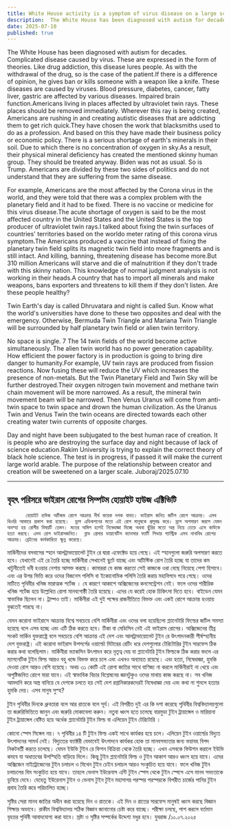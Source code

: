 ```yaml
---
title: White House activity is a symptom of virus disease on a large scale
description:  The White House has been diagnosed with autism for decades. Complicated disease caused by virus. These are expressed in the form of theories.  Like drug addiction, this disease lures people. As with the withdrawal of the drug, so is the case of the patient.If there is a difference of opinion, he gives ban or kills someone with a weapon like a knife.
date: 2025-07-10
published: true
---
```


  The White House has been diagnosed with autism for decades. Complicated disease caused by virus. These are expressed in the form of theories.  Like drug addiction, this disease lures people. As with the withdrawal of the drug, so is the case of the patient.If there is a difference of opinion, he gives ban or kills someone with a weapon like a knife. These diseases are caused by viruses.  Blood pressure, diabetes, cancer, fatty liver, gastric are affected by various diseases. Impaired brain function.Americans living in places affected by ultraviolet twin rays. These places should be removed immediately. Wherever this ray is being created, Americans are rushing in and creating autistic diseases that are addicting them to get rich quick.They have chosen the work that blacksmiths used to do as a profession. And based on this they have made their business policy or economic policy. There is a serious shortage of earth's minerals in their soil. Due to which there is no concentration of oxygen in  sky.As a result, their physical mineral deficiency has created the mentioned skinny human group.
They should be treated anyway. Biden was not as usual. So is Trump. Americans are divided by these two sides of politics and do not understand that they are suffering from the same disease.

For example, Americans are the most affected by the Corona virus in the world, and they were told that there was a complex problem with the planetary field and it had to be fixed. There is no vaccine or medicine for this virus disease.The acute shortage of oxygen is said to be the most affected country in the United States and the United States is the top producer of ultraviolet twin rays.I talked about fixing the twin surfaces of countries' territories based on the worldo meter rating of this corona virus symptom.The Americans produced a vaccine that instead of fixing the planetary twin field splits its magnetic twin field into more fragments and is still intact. And killing, banning, threatening disease has become more.But 310 million Americans will starve and die of malnutrition if they don't trade with this skinny nation. This knowledge of normal judgment analysis is not working in their heads.A country that has to import all minerals and make weapons, bans exporters and threatens to kill them if they don't listen. Are these people healthy?

Twin Earth's day is called Dhruvatara and night is called Sun. Know what the world's universities have done to these two opposites and deal with the emergency.
Otherwise, Bermuda Twin Triangle and Mariana Twin Triangle will be surrounded by half planetary twin field or alien twin territory.

No space is single. 7 The 14 twin fields of the world become active simultaneously. The alien twin world has no power generation capability. How efficient the power factory is in production is going to bring dire danger to humanity.For example, UV twin rays are produced from fission reactions. Now fusing these will reduce the UV which increases the presence of non-metals. But the Twin Planetary Field and Twin Sky will be further destroyed.Their oxygen nitrogen twin movement and methane twin chain movement will be more narrowed. As a result, the mineral twin movement beam will be narrowed. Then Venus Uranus will come from anti-twin space to twin space and drown the human civilization.
As the Uranus Twin and Venus Twin the twin oceans are directed towards each other creating water twin currents of opposite charges.

Day and night have been subjugated to the best human race of creation. It is people who are destroying the surface day and night because of lack of science education.Rakim University is trying to explain the correct theory of black hole science. The test is in progress, if passed it will make the current large world arable. The purpose of the relationship between creator and creation will be sweetened on a larger scale.
Juboraj/2025.07.10

---

## বৃহৎ পরিসরে ভাইরাস রোগের সিম্পটম হোয়াইট হাউজ এক্টিভিটি 

          হোয়াইট হাউজ অটিজম রোগে আক্রান্ত দীর্ঘ কয়েক দশক যাবত। ভাইরাস জনিত জটিল রোগে আক্রান্ত। এসব থিওরি আকারে প্রকাশ করা হয়েছে।  ড্রাগ এডিকশনের মতো এই রোগ মানুষকে প্রলুবদ্ধ করে। ড্রাগ অপসারণ করলে যেমন অবস্হা হয় রোগীর বিষয়টি তেমন। মতের অমিল হলেই নিষেধাজ্ঞা দিচ্ছে অথবা ছুঁরির মতো অস্ত্র নিয়ে তেড়ে এসে কাউকে হত‍্যা করছে। এসব রোগ ভাইরাসজনিত।  ব্লাড প্রেসার ডায়াবেটিস ক‍্যানসার ফ‍্যাটি লিভার গ‍্যাস্ট্রিক এসব নানাবিধ রোগের আক্রান্ত। ব্রেইনের কার্যকারিতা ক্ষুন্ন করেছে।
মার্কিনীদের  বসবাসের স্হান আলট্রাভায়োলেট টুইন রে দ্বারা এফেক্টেড হয়ে গেছে। এই স্হানগুলো জরুরি অপসারণ করতে হবে। যেখানেই এই রে তৈরি হচ্ছে মার্কিনীরা সেখানেই ছুটে যাচ্ছে এবং অটিস্টিক রোগ তৈরি হচ্ছে যা তাদের কম খাটুনীতেই ধনী হওয়ার নেশায় আসক্ত করছে। কামাররা যে কাজ করতো সেই কাজকে ওরা বেছে নিয়েছে পেশা হিসাবে।এবং এর উপর ভিত্তি করে ওদের বিজনেস পলিসি বা ইকোনোমিক পলিসি তৈরি করায়  মহাবিপদে পরে গেছে। ওদের মাটিতে পৃথিবীর খনিজ মারাত্মক শর্টেজ । যে কারণে  আকাশে অক্সিজেনের কনসেন্ট্রেশন নেই। ফলে ওদের শারীরিক খনিজ শর্টেজ হয়ে উল্লেখিত রোগা মানবগোষ্ঠী তৈরি হয়েছে।
এদের যে করেই হোক চিকিৎসা দিতে হবে। বাইডেন যেমন স্বাভাবিক ছিলেন না। ট্রাম্পও তাই। মার্কিনীরা এই দুই পক্ষের রাজনীতিতে বিভক্ত এবং একই রোগে আক্রান্ত হওয়ায় বুঝতেই পারছে না।

যেমন করোনা ভাইরাসে আক্রান্ত বিশ্বে সবচেয়ে  বেশি মার্কিনীরা এবং ওদের বলা হয়েছিলো প্ল‍্যানেটারি ফিল্ডের জটিল সমস‍্যা হয়েছে বলে এসব হচ্ছে এবং এটি ঠিক করতে হবে। টিকা বা মেডিসিন নেই এই ভাইরাস রোগের।  অক্সিজেনের তীব্র সংকট মার্কিন যুক্তরাষ্ট্রে বলে সবচেয়ে বেশি আক্রান্ত এই দেশ এবং আলট্রাভায়োলেট  টুইন রে উৎপাদনকারী শীর্ষস্হানীয় দেশ যুক্তরাষ্ট্র।
এই করোনা ভাইরাস উপসর্গের ওয়ার্ল্ডো মিটারের রেটিং ধরে দেশগুলোর টেরিটোরির টুইন সারফেস ঠিক করার কথা বলেছিলাম। মার্কিনীরা ভ‍্যাকসিন উৎপাদন করে নৃতৃত্ব দেয় যা প্ল‍্যানেটারি টুইন ফিল্ডকে ঠিক করার বদলে এর ম‍্যাগনেটিক টুইন ফিল্ড আরও বহু খন্ডে বিভক্ত করে চলে এবং এখনও অব‍্যাহত রয়েছে। এবং  হত‍্যা, নিষেধাজ্ঞা, হুমকি দেওয়া রোগ আরও বেশি হয়েছে।  অথচ ৩১ কোটি এই রোগা জাতির সাথে বাণিজ‍্য না করলে মার্কিনীরাই না খেয়ে এবং অপুষ্টিজনিত রোগে মারা যাবে। এই স্বাভাবিক বিচার বিশ্লেষনের জ্ঞানটুকুও ওদের মাথায় কাজ করছে না। সব খনিজ আমদানি করে অস্ত্র বানিয়ে যে দেশকে চলতে হয় সেই দেশ রপ্তানিকারকদেরই নিষেধাজ্ঞা  দেয় এবং কথা না শুনলে হত‍্যার হুমকি দেয়। এসব মানুষ সুস্হ?

টুইন পৃথিবীর দিনকে ধ্রুবতারা বলে আর রাতকে বলে সূর্য। এই বিপরীত দুই এর কি দশা করেছে পৃথিবীর বিশ্ববিদ্যালয়গুলো তা জরুরিভিত্তিতে জানুন এবং জরুরি মোকাবেলা  করুন।
নতুবা ধ্বংস হতে চলেছে বারমুডা টুইন ট্রায়াঙ্গেল ও মারিয়ানা টুইন ট্রায়াঙ্গেল বেষ্টিত হয়ে অর্ধেক প্ল‍্যানেটারি টুইন ফিল্ড বা এলিয়েন টুইন টেরিটোরি ।

কোনো স্পেস সিঙ্গেল নয়। ৭ পৃথিবীর ১৪ টি টুইন ফিল্ড একই সাথে কার্যকর হয়ে চলে। এলিয়েন টুইন ওয়ার্ল্ডের  বিদ‍্যুত উৎপাদনের সামর্থ নেই। বিদ‍্যুতের ফ‍্যাক্টরী যেভাবেই উৎপাদনে কার্যকর হোক তা মানবসভ্যতার জন‍্য ভয়াবহ বিপদ নিকটবর্তী করতে চলেছে। যেমন ইউভি টুইন রে ফিশন বিক্রিয়া থেকে তৈরি হচ্ছে। এখন এসবকে ফিউশন করালে ইউভি কমবে যা অধাতবের উপস্হিতি বাড়িয়ে দিলে। কিন্তু টুইন প্ল‍্যানেটারি ফিল্ড ও  টুইন আকাশ আরও ধ্বংস হয়ে যাবে। এদের অক্সিজেন নাইট্রোজেনের টুইন চলাচল ও মিথেন টুইন চেইন চলাচল আরও সংকুচিত হয়ে যাবে। ফলে খনিজ টুইন চলাচলের বিম সংকুচিত হয়ে যাবে। তাহলে ভেনাস ইউরেনাস এন্টি টুইন স্পেস থেকে  টুইন স্পেসে এসে  মানব সভ‍্যতাকে ডুবিয়ে দেবে। যেহেতু ইউরেনাস টুইন ও ভেনাস টুইন টুইন মহাসাগর পরস্পর পরস্পরকে বিপরীত চার্জের পানির টুইন প্রবাহ তৈরি করে পরিচালিত হচ্ছে।

সৃষ্টির সেরা মানব জাতির অধীন করা হয়েছে দিন ও রাতকে। এই দিন ও রাতের সারফেস মানুষই ধ্বংস করছে বিজ্ঞান শিক্ষার অভাবে। রাকীম বিশ্ববিদ্যালয় সঠিক বিজ্ঞান জানানোর চেষ্টা করে যাচ্ছে। পরীক্ষা চলছে, পাশ করলে বর্তমান বৃহত্তর পৃথিবী আবাদযোগ‍্য করা যাবে। স্রষ্টা ও সৃষ্টির সম্পর্কের উদ্দেশ‍্য মধুর হবে।
যুবরাজ /১০.০৭.২০২৫
